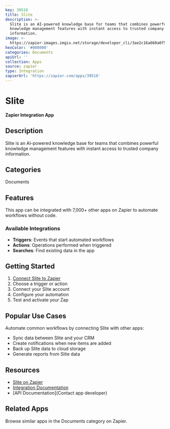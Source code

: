 ```yaml
---
key: 39516
title: Slite
description: >-
  Slite is an AI-powered knowledge base for teams that combines powerful
  knowledge management features with instant access to trusted company
  information.
image: >-
  https://zapier-images.imgix.net/storage/developer_cli/3ae2c16a660a0f57eeead84b035e454e.png?auto=format%2Ccompress&ixlib=python-3.0.0&q=50
hexColor: '#000000'
categories: Documents
apiUrl: ''
collection: Apps
source: zapier
type: Integration
zapierUrl: 'https://zapier.com/apps/39516'
---
```

# Slite

**Zapier Integration App**

## Description

Slite is an AI-powered knowledge base for teams that combines powerful knowledge management features with instant access to trusted company information.

## Categories

Documents

## Features

This app can be integrated with 7,000+ other apps on Zapier to automate workflows without code.

### Available Integrations

- **Triggers**: Events that start automated workflows
- **Actions**: Operations performed when triggered
- **Searches**: Find existing data in the app

## Getting Started

1. [Connect Slite to Zapier](https://zapier.com/apps/39516)
2. Choose a trigger or action
3. Connect your Slite account
4. Configure your automation
5. Test and activate your Zap

## Popular Use Cases

Automate common workflows by connecting Slite with other apps:

- Sync data between Slite and your CRM
- Create notifications when new items are added
- Back up Slite data to cloud storage
- Generate reports from Slite data

## Resources

- [Slite on Zapier](https://zapier.com/apps/39516)
- [Integration Documentation](https://zapier.com/apps/39516/integrations)
- [API Documentation](Contact app developer)

## Related Apps

Browse similar apps in the Documents category on Zapier.
